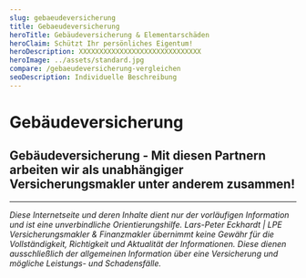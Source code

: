 ```yaml
---
slug: gebaeudeversicherung
title: Gebaeudeversicherung
heroTitle: Gebäudeversicherung & Elementarschäden
heroClaim: Schützt Ihr persönliches Eigentum!
heroDescription: XXXXXXXXXXXXXXXXXXXXXXXXXXXXXX
heroImage: ../assets/standard.jpg
compare: /gebaeudeversicherung-vergleichen
seoDescription: Individuelle Beschreibung
---
```


<ProvenExpert />

# Gebäudeversicherung




<ContactAndCompareBox />
<ProvenExpert />

## Gebäudeversicherung - Mit diesen Partnern arbeiten wir als unabhängiger Versicherungsmakler unter anderem zusammen!
<InsurancesBox title='Sachversicherungsgesellschaften'/>

---

_Diese Internetseite und deren Inhalte dient nur der vorläufigen Information und ist eine unverbindliche Orientierungshilfe. Lars-Peter Eckhardt | LPE Versicherungsmakler & Finanzmakler übernimmt keine Gewähr für die Vollständigkeit,
Richtigkeit und Aktualität der Informationen. Diese dienen ausschließlich der allgemeinen Information über eine Versicherung und mögliche Leistungs- und Schadensfälle._